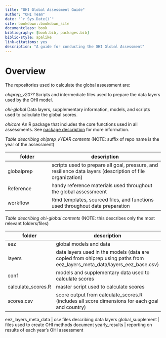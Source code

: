 ```yaml
--- 
title: "OHI Global Assessment Guide"
author: "OHI Team"
date: "`r Sys.Date()`"
site: bookdown::bookdown_site
documentclass: book
bibliography: [book.bib, packages.bib]
biblio-style: apalike
link-citations: yes
description: "A guide for conducting the OHI Global Assessment"
---
```


# Overview {#Overview}

The repositories used to calculate the global assessment are:

<!--- TODO Gage add important fig here (just kidding this is just an example)  --->

*ohiprep_v20??* Scripts and intermediate files used to prepare the data layers used by the OHI model.

*ohi-global* Data layers, supplementary information, models, and scripts used to calculate the global scores.

*ohicore* An R package that includes the core functions used in all assessments. See [package description](http://ohi-science.org/ohicore/) for more information.


*Table describing ohiprep_vYEAR contents*
(NOTE: suffix of repo name is the year of the assessment)

folder      |      description
------------| ------------------------------
globalprep  | scripts used to prepare all goal, pressure, and resilience data layers (description of file organization)
Reference   | handy reference materials used throughout the global assessmeent
workflow    | Rmd templates, sourced files, and functions used throughout data preparation


*Table describing ohi-global contents*
(NOTE: this describes only the most relevant folders/files)

folder      |     description
------------| ------------------------------
eez  |   global models and data
     layers | data layers used in the models (data are copied from ohiprep using paths from eez_layers_meta_data/layers_eez_base.csv)
     conf   | models and supplementary data used to calculate scores
     calculate_scores.R | master script used to calculate scores
     scores.csv | score output from calculate_scores.R (includes all score dimensions for each goal and country)
       
eez_layers_meta_data | csv files describing data layers
global_supplement | files used to create OHI methods document
yearly_results | reporting on results of each year's OHI assessment

